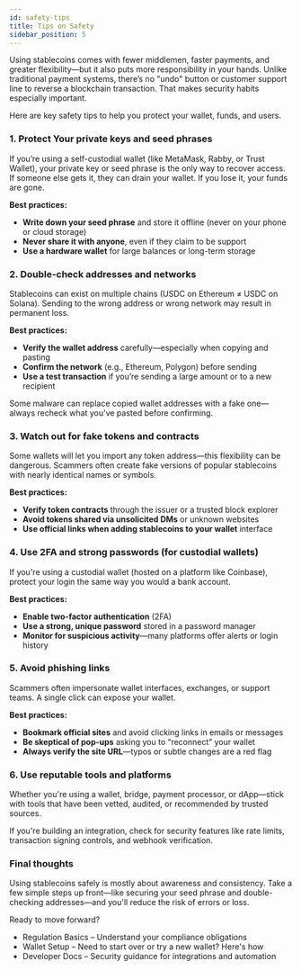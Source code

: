 ```yaml
---
id: safety-tips
title: Tips on Safety
sidebar_position: 5
---
```


Using stablecoins comes with fewer middlemen, faster payments, and greater flexibility—but it also puts more responsibility in your hands. Unlike traditional payment systems, there’s no "undo" button or customer support line to reverse a blockchain transaction. That makes security habits especially important.

Here are key safety tips to help you protect your wallet, funds, and users.

### 1. Protect Your private keys and seed phrases
If you’re using a self-custodial wallet (like MetaMask, Rabby, or Trust Wallet), your private key or seed phrase is the only way to recover access. If someone else gets it, they can drain your wallet. If you lose it, your funds are gone.

**Best practices:**
- **Write down your seed phrase** and store it offline (never on your phone or cloud storage)
- **Never share it with anyone**, even if they claim to be support
- **Use a hardware wallet** for large balances or long-term storage

### 2. Double-check addresses and networks
Stablecoins can exist on multiple chains (USDC on Ethereum ≠ USDC on Solana). Sending to the wrong address or wrong network may result in permanent loss.

**Best practices:**
- **Verify the wallet address** carefully—especially when copying and pasting
- **Confirm the network** (e.g., Ethereum, Polygon) before sending
- **Use a test transaction** if you’re sending a large amount or to a new recipient

Some malware can replace copied wallet addresses with a fake one—always recheck what you've pasted before confirming.

### 3. Watch out for fake tokens and contracts
Some wallets will let you import any token address—this flexibility can be dangerous. Scammers often create fake versions of popular stablecoins with nearly identical names or symbols.

**Best practices:**
- **Verify token contracts** through the issuer or a trusted block explorer
- **Avoid tokens shared via unsolicited DMs** or unknown websites
- **Use official links when adding stablecoins to your wallet** interface

### 4. Use 2FA and strong passwords (for custodial wallets)
If you're using a custodial wallet (hosted on a platform like Coinbase), protect your login the same way you would a bank account.

**Best practices:**
- **Enable two-factor authentication** (2FA)
- **Use a strong, unique password** stored in a password manager
- **Monitor for suspicious activity**—many platforms offer alerts or login history

### 5. Avoid phishing links
Scammers often impersonate wallet interfaces, exchanges, or support teams. A single click can expose your wallet.

**Best practices:**
- **Bookmark official sites** and avoid clicking links in emails or messages
- **Be skeptical of pop-ups** asking you to “reconnect” your wallet
- **Always verify the site URL**—typos or subtle changes are a red flag

### 6. Use reputable tools and platforms
Whether you're using a wallet, bridge, payment processor, or dApp—stick with tools that have been vetted, audited, or recommended by trusted sources.

If you're building an integration, check for security features like rate limits, transaction signing controls, and webhook verification.

### Final thoughts
Using stablecoins safely is mostly about awareness and consistency. Take a few simple steps up front—like securing your seed phrase and double-checking addresses—and you'll reduce the risk of errors or loss.

Ready to move forward?

- Regulation Basics – Understand your compliance obligations
- Wallet Setup – Need to start over or try a new wallet? Here's how
- Developer Docs – Security guidance for integrations and automation

